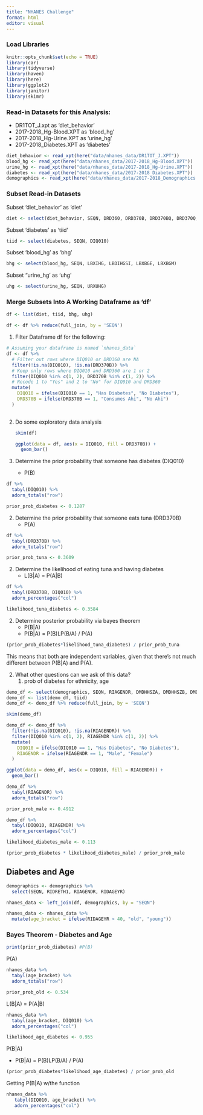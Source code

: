 ```yaml
---
title: "NHANES Challenge"
format: html
editor: visual
---
```


### Load Libraries

```r
knitr::opts_chunk$set(echo = TRUE)
library(car)
library(tidyverse)
library(haven)
library(here)
library(ggplot2)
library(janitor)
library(skimr)
```

### Read-in Datasets for this Analysis:

-   DR1TOT_J.xpt as 'diet_behavior'
-   2017-2018_Hg-Blood.XPT as 'blood_hg'
-   2017-2018_Hg-Urine.XPT as 'urine_hg'
-   2017-2018_Diabetes.XPT as 'diabetes'

```r
diet_behavior <- read_xpt(here("data/nhanes_data/DR1TOT_J.XPT"))
blood_hg <- read_xpt(here("data/nhanes_data/2017-2018_Hg-Blood.XPT"))
urine_hg <- read_xpt(here("data/nhanes_data/2017-2018_Hg-Urine.XPT"))
diabetes <- read_xpt(here("data/nhanes_data/2017-2018_Diabetes.XPT"))
demographics <- read_xpt(here("data/nhanes_data/2017-2018_Demographics.XPT"))
```

### Subset Read-in Datasets

Subset 'diet_behavior' as 'diet'

```r
diet <- select(diet_behavior, SEQN, DRD360, DRD370B, DRD370BQ, DRD370Q, DRD370QQ)
```

Subset 'diabetes' as 'tiid'

```r
tiid <- select(diabetes, SEQN, DIQ010)
```

Subset 'blood_hg' as 'bhg'

```r
bhg <- select(blood_hg, SEQN, LBXIHG, LBDIHGSI, LBXBGE, LBXBGM)
```

Subset "urine_hg' as 'uhg'

```r
uhg <- select(urine_hg, SEQN, URXUHG)
```

### Merge Subsets Into A Working Dataframe as 'df'

```r
df <- list(diet, tiid, bhg, uhg)

df <- df %>% reduce(full_join, by = 'SEQN')
```

1.  Filter Dataframe df for the following:

```r
# Assuming your dataframe is named `nhanes_data`
df <- df %>%
  # Filter out rows where DIQ010 or DRD360 are NA
  filter(!is.na(DIQ010), !is.na(DRD370B)) %>%
  # Keep only rows where DIQ010 and DRD360 are 1 or 2
  filter(DIQ010 %in% c(1, 2), DRD370B %in% c(1, 2)) %>%
  # Recode 1 to "Yes" and 2 to "No" for DIQ010 and DRD360
  mutate(
    DIQ010 = ifelse(DIQ010 == 1, "Has Diabetes", "No Diabetes"),
    DRD370B = ifelse(DRD370B == 1, "Consumes Ahi", "No Ahi")
  )
  
```

2.  Do some exploratory data analysis

    ```r
    skim(df)
    ```

    ```r
    ggplot(data = df, aes(x = DIQ010, fill = DRD370B)) +
      geom_bar()
    ```

3.  Determine the prior probability that someone has diabetes (DIQ010)

    -   P(B)

```r
df %>% 
  tabyl(DIQ010) %>% 
  adorn_totals("row")
```

```r
prior_prob_diabetes <- 0.1287
```

2.  Determine the prior probability that someone eats tuna (DRD370B)
    -   P(A)

```r
df %>% 
  tabyl(DRD370B) %>% 
  adorn_totals("row")
```

```r
prior_prob_tuna <- 0.3609
```

2.  Determine the likelihood of eating tuna and having diabetes
    -   L(B\|A) = P(A\|B)

```r
df %>% 
  tabyl(DRD370B, DIQ010) %>% 
  adorn_percentages("col") 
```

```r
likelihood_tuna_diabetes <- 0.3584
```

2.  Determine posterior probability via bayes theorem
    -   P(B\|A)
    -   P(B\|A) = P(B)LP(B/A) / P(A)

```r
(prior_prob_diabetes*likelihood_tuna_diabetes) / prior_prob_tuna
```

This means that both are independent variables, given that there's not much different between P(B\|A) and P(A).

2.  What other questions can we ask of this data?
    1.  prob of diabetes for ethnicity, age

```r
demo_df <- select(demographics, SEQN, RIAGENDR, DMDHHSZA, DMDHHSZB, DMDHHSZE, DMDHRGND, INDFMPIR)
demo_df <- list(demo_df, tiid)
demo_df <- demo_df %>% reduce(full_join, by = 'SEQN')

```

```r
skim(demo_df)
```

```r
demo_df <- demo_df %>%
  filter(!is.na(DIQ010), !is.na(RIAGENDR)) %>%
  filter(DIQ010 %in% c(1, 2), RIAGENDR %in% c(1, 2)) %>%
  mutate(
    DIQ010 = ifelse(DIQ010 == 1, "Has Diabetes", "No Diabetes"),
    RIAGENDR = ifelse(RIAGENDR == 1, "Male", "Female")
  )
```

```r
ggplot(data = demo_df, aes(x = DIQ010, fill = RIAGENDR)) +
  geom_bar()
```

```r
demo_df %>% 
  tabyl(RIAGENDR) %>% 
  adorn_totals("row")
```

```r
prior_prob_male <- 0.4912
```

```r
demo_df %>% 
  tabyl(DIQ010, RIAGENDR) %>% 
  adorn_percentages("col") 
```

```r
likelihood_diabetes_male <- 0.113
```

```r
(prior_prob_diabetes * likelihood_diabetes_male) / prior_prob_male
```

## Diabetes and Age

```r
demographics <- demographics %>% 
  select(SEQN, RIDRETH1, RIAGENDR, RIDAGEYR)
```

```r
nhanes_data <- left_join(df, demographics, by = "SEQN")
```

```r
nhanes_data <- nhanes_data %>% 
  mutate(age_bracket = ifelse(RIDAGEYR > 40, "old", "young"))
```

### Bayes Theorem - Diabetes and Age

```r
print(prior_prob_diabetes) #P(B)
```

P(A)

```r
nhanes_data %>% 
  tabyl(age_bracket) %>% 
  adorn_totals("row")
```

```r
prior_prob_old <- 0.534
```

L(B\|A) = P(A\|B)

```r
nhanes_data %>% 
  tabyl(age_bracket, DIQ010) %>% 
  adorn_percentages("col")
```

```r
likelihood_age_diabetes <- 0.955
```

P(B\|A)

-   P(B\|A) = P(B)LP(B/A) / P(A)

```r
(prior_prob_diabetes*likelihood_age_diabetes) / prior_prob_old
```

Getting P(B\|A) w/the function

```r
nhanes_data %>% 
   tabyl(DIQ010, age_bracket) %>% 
   adorn_percentages("col")
```
